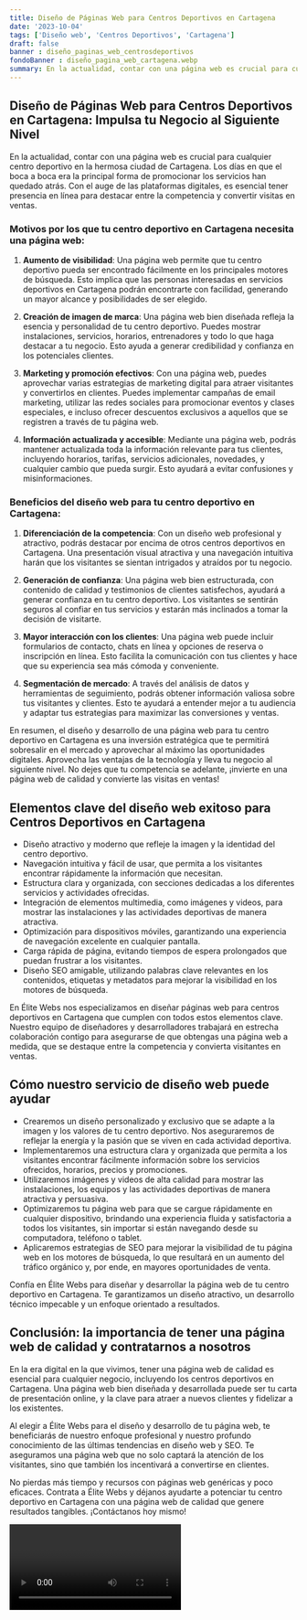 ```yaml
---
title: Diseño de Páginas Web para Centros Deportivos en Cartagena
date: '2023-10-04'
tags: ['Diseño web', 'Centros Deportivos', 'Cartagena']
draft: false
banner : diseño_paginas_web_centrosdeportivos
fondoBanner : diseño_pagina_web_cartagena.webp
summary: En la actualidad, contar con una página web es crucial para cualquier centro deportivo en la hermosa ciudad de Cartagena. Los días en que el boca a boca era la principal forma de promocionar los servicios han quedado atrás. Con el auge de las plataformas digitales, es esencial tener presencia en línea para destacar entre la competencia y convertir visitas en ventas.
---
```


## Diseño de Páginas Web para Centros Deportivos en Cartagena: Impulsa tu Negocio al Siguiente Nivel

En la actualidad, contar con una página web es crucial para cualquier centro deportivo en la hermosa ciudad de Cartagena. Los días en que el boca a boca era la principal forma de promocionar los servicios han quedado atrás. Con el auge de las plataformas digitales, es esencial tener presencia en línea para destacar entre la competencia y convertir visitas en ventas.

### Motivos por los que tu centro deportivo en Cartagena necesita una página web:

1. **Aumento de visibilidad**: Una página web permite que tu centro deportivo pueda ser encontrado fácilmente en los principales motores de búsqueda. Esto implica que las personas interesadas en servicios deportivos en Cartagena podrán encontrarte con facilidad, generando un mayor alcance y posibilidades de ser elegido.

2. **Creación de imagen de marca**: Una página web bien diseñada refleja la esencia y personalidad de tu centro deportivo. Puedes mostrar instalaciones, servicios, horarios, entrenadores y todo lo que haga destacar a tu negocio. Esto ayuda a generar credibilidad y confianza en los potenciales clientes.

3. **Marketing y promoción efectivos**: Con una página web, puedes aprovechar varias estrategias de marketing digital para atraer visitantes y convertirlos en clientes. Puedes implementar campañas de email marketing, utilizar las redes sociales para promocionar eventos y clases especiales, e incluso ofrecer descuentos exclusivos a aquellos que se registren a través de tu página web.

4. **Información actualizada y accesible**: Mediante una página web, podrás mantener actualizada toda la información relevante para tus clientes, incluyendo horarios, tarifas, servicios adicionales, novedades, y cualquier cambio que pueda surgir. Esto ayudará a evitar confusiones y misinformaciones.

### Beneficios del diseño web para tu centro deportivo en Cartagena:

1. **Diferenciación de la competencia**: Con un diseño web profesional y atractivo, podrás destacar por encima de otros centros deportivos en Cartagena. Una presentación visual atractiva y una navegación intuitiva harán que los visitantes se sientan intrigados y atraídos por tu negocio.

2. **Generación de confianza**: Una página web bien estructurada, con contenido de calidad y testimonios de clientes satisfechos, ayudará a generar confianza en tu centro deportivo. Los visitantes se sentirán seguros al confiar en tus servicios y estarán más inclinados a tomar la decisión de visitarte.

3. **Mayor interacción con los clientes**: Una página web puede incluir formularios de contacto, chats en línea y opciones de reserva o inscripción en línea. Esto facilita la comunicación con tus clientes y hace que su experiencia sea más cómoda y conveniente.

4. **Segmentación de mercado**: A través del análisis de datos y herramientas de seguimiento, podrás obtener información valiosa sobre tus visitantes y clientes. Esto te ayudará a entender mejor a tu audiencia y adaptar tus estrategias para maximizar las conversiones y ventas.

En resumen, el diseño y desarrollo de una página web para tu centro deportivo en Cartagena es una inversión estratégica que te permitirá sobresalir en el mercado y aprovechar al máximo las oportunidades digitales. Aprovecha las ventajas de la tecnología y lleva tu negocio al siguiente nivel. No dejes que tu competencia se adelante, ¡invierte en una página web de calidad y convierte las visitas en ventas!

<GifSeo />

<Cta />

## Elementos clave del diseño web exitoso para Centros Deportivos en Cartagena

- Diseño atractivo y moderno que refleje la imagen y la identidad del centro deportivo.
- Navegación intuitiva y fácil de usar, que permita a los visitantes encontrar rápidamente la información que necesitan.
- Estructura clara y organizada, con secciones dedicadas a los diferentes servicios y actividades ofrecidas.
- Integración de elementos multimedia, como imágenes y videos, para mostrar las instalaciones y las actividades deportivas de manera atractiva.
- Optimización para dispositivos móviles, garantizando una experiencia de navegación excelente en cualquier pantalla.
- Carga rápida de página, evitando tiempos de espera prolongados que puedan frustrar a los visitantes.
- Diseño SEO amigable, utilizando palabras clave relevantes en los contenidos, etiquetas y metadatos para mejorar la visibilidad en los motores de búsqueda.

En Élite Webs nos especializamos en diseñar páginas web para centros deportivos en Cartagena que cumplen con todos estos elementos clave. Nuestro equipo de diseñadores y desarrolladores trabajará en estrecha colaboración contigo para asegurarse de que obtengas una página web a medida, que se destaque entre la competencia y convierta visitantes en ventas.

## Cómo nuestro servicio de diseño web puede ayudar

- Crearemos un diseño personalizado y exclusivo que se adapte a la imagen y los valores de tu centro deportivo. Nos aseguraremos de reflejar la energía y la pasión que se viven en cada actividad deportiva.
- Implementaremos una estructura clara y organizada que permita a los visitantes encontrar fácilmente información sobre los servicios ofrecidos, horarios, precios y promociones.
- Utilizaremos imágenes y videos de alta calidad para mostrar las instalaciones, los equipos y las actividades deportivas de manera atractiva y persuasiva.
- Optimizaremos tu página web para que se cargue rápidamente en cualquier dispositivo, brindando una experiencia fluida y satisfactoria a todos los visitantes, sin importar si están navegando desde su computadora, teléfono o tablet.
- Aplicaremos estrategias de SEO para mejorar la visibilidad de tu página web en los motores de búsqueda, lo que resultará en un aumento del tráfico orgánico y, por ende, en mayores oportunidades de venta.

Confía en Élite Webs para diseñar y desarrollar la página web de tu centro deportivo en Cartagena. Te garantizamos un diseño atractivo, un desarrollo técnico impecable y un enfoque orientado a resultados.

## Conclusión: la importancia de tener una página web de calidad y contratarnos a nosotros

En la era digital en la que vivimos, tener una página web de calidad es esencial para cualquier negocio, incluyendo los centros deportivos en Cartagena. Una página web bien diseñada y desarrollada puede ser tu carta de presentación online, y la clave para atraer a nuevos clientes y fidelizar a los existentes.

Al elegir a Élite Webs para el diseño y desarrollo de tu página web, te beneficiarás de nuestro enfoque profesional y nuestro profundo conocimiento de las últimas tendencias en diseño web y SEO. Te aseguramos una página web que no solo captará la atención de los visitantes, sino que también los incentivará a convertirse en clientes.

No pierdas más tiempo y recursos con páginas web genéricas y poco eficaces. Contrata a Élite Webs y déjanos ayudarte a potenciar tu centro deportivo en Cartagena con una página web de calidad que genere resultados tangibles. ¡Contáctanos hoy mismo!

<Video />

<CtaBot job='Centros Deportivos' city='Cartagena'/>

<Gmaps query='Cartagena+españa+maps' />